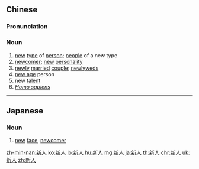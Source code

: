 ==Chinese==
{{zh-forms}}

===Pronunciation===
{{zh-pron
|m=xīnrén
|c=san1 jan4
|h=pfs=sîn-ngìn
|mn=qz,tw,xm,zz:sin-lâng/qz,xm:sin-lîn/zz:sin-jîn
|cat=n
}}

===Noun===
{{zh-noun}}

# [[new]] [[type]] of [[person]]; [[people]] of a new type
# [[newcomer]]; [[new]] [[personality]]
# [[newly]] [[married]] [[couple]]; [[newlywed]]s
# [[new age]] person
# new [[talent]]
# ''[[Homo sapiens]]''

{{zh-cat|Advanced}}

----

==Japanese==
{{ja-kanjitab|しん|じん|yomi=on}}

===Noun===
{{ja-noun|しんじん}}

# [[new]] [[face]], [[newcomer]]

[[zh-min-nan:新人]]
[[ko:新人]]
[[lo:新人]]
[[hu:新人]]
[[mg:新人]]
[[ja:新人]]
[[th:新人]]
[[chr:新人]]
[[uk:新人]]
[[zh:新人]]